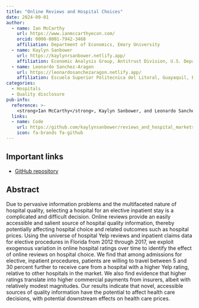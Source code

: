 ```yaml
---
title: "Online Reviews and Hospital Choices"
date: 2024-09-01
author:
  - name: Ian McCarthy
    url: https://www.ianmccarthyecon.com/
    orcid: 0000-0001-7942-3468
    affiliation: Department of Economics, Emory University
  - name: Kaylyn Sanbower
    url: https://kaylynrsanbower.netlify.app/
    affiliation: Economic Analysis Group, Antitrust Division, U.S. Department of Justice
  - name: Leonardo Sanchez-Aragon
    url: https://leonardosanchezaragon.netlify.app/
    affiliation: Escuela Superior Politecnica del Litoral, Guayaquil, Ecuador
categories:
  - Hospitals
  - Quality disclosure
pub-info:
  reference: >-
    <strong>Ian McCarthy</strong>, Kaylyn Sanbower, and Leonardo Sanchez-Aragon. “Online Reviews and Hospital Choices,” <em>Working Paper</em>
  links:
  - name: Code
    url: https://github.com/kaylynsanbower/reviews_and_hospital_markets
    icon: fa-brands fa-github
---
```


## Important links

- [GitHub repository](https://github.com/kaylynsanbower/reviews_and_hospital_markets)


## Abstract

Due to pervasive information problems and the multifaceted nature of hospital quality, selecting a hospital for an elective inpatient stay is a complicated and difficult decision. Online reviews provide an easily accessible and salient source of hospital quality information, thereby potentially affecting hospital choice and related outcomes such as hospital prices. Using the universe of hospital Yelp reviews and inpatient claims data for elective procedures in Florida from 2012 through 2017, we exploit exogenous variation in online hospital ratings over time to identify the effect of online reviews on hospital choice.  We find that among admissions for elective, inpatient procedures, patients are willing to travel between 5 and 30 percent further to receive care from a hospital with a higher Yelp rating, relative to other hospitals in the market. We also find evidence that higher ratings translate into higher commercial payments from insurers, albeit with relatively modest magnitudes. Our results indicate that novel, accessible sources of quality information have the potential to affect health care decisions, with potential downstream effects on health care prices.
